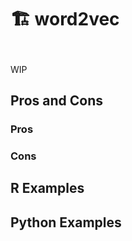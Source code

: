 # 🏗️ word2vec {#sec-text-word2vec}

::: {style="visibility: hidden; height: 0px;"}
## word2vec
:::

WIP

## Pros and Cons

### Pros

### Cons

## R Examples

## Python Examples

